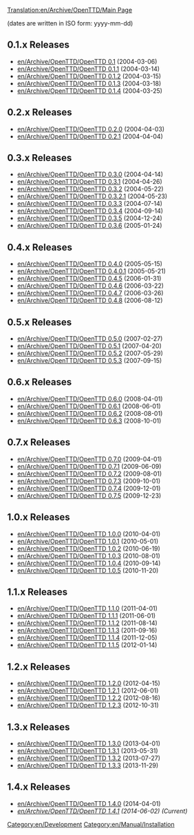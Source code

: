 [[Translation:en/Archive/OpenTTD/Main Page]]

{{en/Archive/OpenTTD/Navigation}}

(dates are written in ISO form: yyyy-mm-dd)

==0.1.x Releases==
*[[en/Archive/OpenTTD/OpenTTD 0.1]] (2004-03-06)
*[[en/Archive/OpenTTD/OpenTTD 0.1.1]] (2004-03-14)
*[[en/Archive/OpenTTD/OpenTTD 0.1.2]] (2004-03-15)
*[[en/Archive/OpenTTD/OpenTTD 0.1.3]] (2004-03-18)
*[[en/Archive/OpenTTD/OpenTTD 0.1.4]] (2004-03-25)

==0.2.x Releases==
*[[en/Archive/OpenTTD/OpenTTD 0.2.0]] (2004-04-03)
*[[en/Archive/OpenTTD/OpenTTD 0.2.1]] (2004-04-04)

==0.3.x Releases==
*[[en/Archive/OpenTTD/OpenTTD 0.3.0]] (2004-04-14)
*[[en/Archive/OpenTTD/OpenTTD 0.3.1]] (2004-04-26)
*[[en/Archive/OpenTTD/OpenTTD 0.3.2]] (2004-05-22)
*[[en/Archive/OpenTTD/OpenTTD 0.3.2.1]] (2004-05-23)
*[[en/Archive/OpenTTD/OpenTTD 0.3.3]] (2004-07-14)
*[[en/Archive/OpenTTD/OpenTTD 0.3.4]] (2004-09-14)
*[[en/Archive/OpenTTD/OpenTTD 0.3.5]] (2004-12-24)
*[[en/Archive/OpenTTD/OpenTTD 0.3.6]] (2005-01-24)

==0.4.x Releases==
*[[en/Archive/OpenTTD/OpenTTD 0.4.0]] (2005-05-15)
*[[en/Archive/OpenTTD/OpenTTD 0.4.0.1]] (2005-05-21)
*[[en/Archive/OpenTTD/OpenTTD 0.4.5]] (2006-01-31)
*[[en/Archive/OpenTTD/OpenTTD 0.4.6]] (2006-03-22)
*[[en/Archive/OpenTTD/OpenTTD 0.4.7]] (2006-03-26)
*[[en/Archive/OpenTTD/OpenTTD 0.4.8]] (2006-08-12)

==0.5.x Releases==
*[[en/Archive/OpenTTD/OpenTTD 0.5.0]] (2007-02-27)
*[[en/Archive/OpenTTD/OpenTTD 0.5.1]] (2007-04-20)
*[[en/Archive/OpenTTD/OpenTTD 0.5.2]] (2007-05-29)
*[[en/Archive/OpenTTD/OpenTTD 0.5.3]] (2007-09-15)

==0.6.x Releases==
*[[en/Archive/OpenTTD/OpenTTD 0.6.0]] (2008-04-01)
*[[en/Archive/OpenTTD/OpenTTD 0.6.1]] (2008-06-01)
*[[en/Archive/OpenTTD/OpenTTD 0.6.2]] (2008-08-01)
*[[en/Archive/OpenTTD/OpenTTD 0.6.3]] (2008-10-01)

==0.7.x Releases==
*[[en/Archive/OpenTTD/OpenTTD 0.7.0]] (2009-04-01)
*[[en/Archive/OpenTTD/OpenTTD 0.7.1]] (2009-06-09)
*[[en/Archive/OpenTTD/OpenTTD 0.7.2]] (2009-08-01)
*[[en/Archive/OpenTTD/OpenTTD 0.7.3]] (2009-10-01)
*[[en/Archive/OpenTTD/OpenTTD 0.7.4]] (2009-12-01)
*[[en/Archive/OpenTTD/OpenTTD 0.7.5]] (2009-12-23)
==1.0.x Releases==
*[[en/Archive/OpenTTD/OpenTTD 1.0.0]] (2010-04-01)
*[[en/Archive/OpenTTD/OpenTTD 1.0.1]] (2010-05-01)
*[[en/Archive/OpenTTD/OpenTTD 1.0.2]] (2010-06-19)
*[[en/Archive/OpenTTD/OpenTTD 1.0.3]] (2010-08-01)
*[[en/Archive/OpenTTD/OpenTTD 1.0.4]] (2010-09-14)
*[[en/Archive/OpenTTD/OpenTTD 1.0.5]] (2010-11-20)

==1.1.x Releases==
*[[en/Archive/OpenTTD/OpenTTD 1.1.0]] (2011-04-01)
*[[en/Archive/OpenTTD/OpenTTD 1.1.1]] (2011-06-01)
*[[en/Archive/OpenTTD/OpenTTD 1.1.2]] (2011-08-14)
*[[en/Archive/OpenTTD/OpenTTD 1.1.3]] (2011-09-16)
*[[en/Archive/OpenTTD/OpenTTD 1.1.4]] (2011-12-05)
*[[en/Archive/OpenTTD/OpenTTD 1.1.5]] (2012-01-14)

==1.2.x Releases==
*[[en/Archive/OpenTTD/OpenTTD 1.2.0]] (2012-04-15)
*[[en/Archive/OpenTTD/OpenTTD 1.2.1]] (2012-06-01)
*[[en/Archive/OpenTTD/OpenTTD 1.2.2]] (2012-08-16)
*[[en/Archive/OpenTTD/OpenTTD 1.2.3]] (2012-10-31)

==1.3.x Releases==
*[[en/Archive/OpenTTD/OpenTTD 1.3.0]] (2013-04-01)
*[[en/Archive/OpenTTD/OpenTTD 1.3.1]] (2013-05-31)
*[[en/Archive/OpenTTD/OpenTTD 1.3.2]] (2013-07-27)
*[[en/Archive/OpenTTD/OpenTTD 1.3.3]] (2013-11-29)

==1.4.x Releases==
*[[en/Archive/OpenTTD/OpenTTD 1.4.0]] (2014-04-01)
*''[[en/Archive/OpenTTD/OpenTTD 1.4.1]] (2014-06-02) (Current)''

[[Category:en/Development]]
[[Category:en/Manual/Installation]]